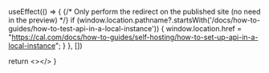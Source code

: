 
  useEffect(() => {
    {/* Only perform the redirect on the published site (no need in the preview) */}
    if (window.location.pathname?.startsWith('/docs/how-to-guides/how-to-test-api-in-a-local-instance')) {
      window.location.href = "https://cal.com/docs/how-to-guides/self-hosting/how-to-set-up-api-in-a-local-instance";
    }
  }, [])
  
  return <></>
}

<Redirect />
